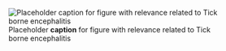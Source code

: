 ![Placeholder __caption__ for figure with relevance related to Tick borne encephalitis](/img/placeholder.jpg)